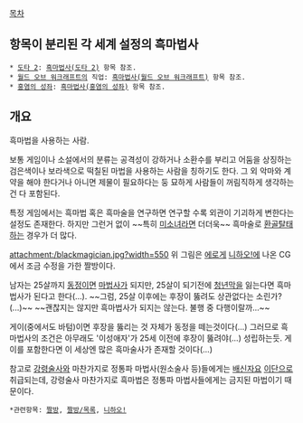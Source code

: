 [[목차]]
== 항목이 분리된 각 세계 설정의 흑마법사 ==
 * [[도타 2]]: [[흑마법사(도타 2)]] 항목 참조.
 * [[월드 오브 워크래프트]]의 직업: [[흑마법사(월드 오브 워크래프트)]] 항목 참조.
 * [[홍염의 성좌]]: [[흑마법사(홍염의 성좌)]] 항목 참조.

== 개요 ==
흑마법을 사용하는 사람.

보통 게임이나 소설에서의 분류는 공격성이 강하거나 소환수를 부리고 어둠을 상징하는 검은색이나 보라색으로 떡칠된 마법을 사용하는 사람을 칭하기도 한다. 그 외 악마와 계약을 해야 한다거나 아니면 제물이 필요하다는 둥 묘하게 사람들이 꺼림직하게 생각하는건 다 포함된다.

특정 게임에서는 흑마법 혹은 흑마술을 연구하면 연구할 수록 외관이 기괴하게 변한다는 설정도 존재한다. 하지만 그런거 없이 ~~특히 [[미소녀]]라면 더더욱~~ 흑마술로 [[환골탈태]]하는 경우가 더 많다.

attachment:/blackmagician.jpg?width=550
위 그림은 [[에로게]] [[니하오!]]에 나온 CG에서 조금 수정을 가한 짤방이다.

남자는 25살까지 [[동정]]이면 [[마법사]]가 되지만, 25살이 되기전에 [[청년막]]을 잃는다면 흑마법사가 된다고 한다(…). ~~그럼, 25살 이후에는 후장이 뚫려도 상관없다는 소린가?(...)~~ ~~괜찮지는 않지만 흑마법사가 되지는 않는다. 불행 중 다행이랄까...~~ 

게이(중에서도 바텀)이면 후장을 뚫리는 것 자체가 동정을 떼는것이다(...) 그러므로 흑마법사의 조건은 아무래도 '이성애자'가 25세 이전에 후장이 뚫려야(...) 성립하는듯. 게이를 포함한다면 이 세상엔 많은 흑마술사가 존재할 것이다(...)

참고로 [[강령술사]]와 마찬가지로 정통파 마법사(원소술사 등)들에게는 [[배신]]자요 [[이단]]으로 취급되는데, 강령술사 마찬가지로 흑마법은 정통파 마법사들에게는 금지된 마법이기 때문이다.

 *관련항목: [[짤방]], [[짤방/목록]], [[니하오!]]
